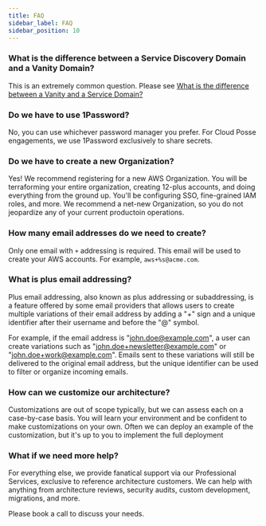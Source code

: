 ```yaml
---
title: FAQ
sidebar_label: FAQ
sidebar_position: 10
---
```


### What is the difference between a Service Discovery Domain and a Vanity Domain?

This is an extremely common question. Please see [What is the difference between a Vanity and a Service Domain?](/reference-architecture/fundamentals/network-and-dns/#what-is-the-difference-between-a-vanity-and-a-service-domain)

### Do we have to use 1Password?

No, you can use whichever password manager you prefer. For Cloud Posse engagements, we use 1Password exclusively to share secrets.

### Do we have to create a new Organization?

Yes! We recommend registering for a new AWS Organization. You will be terraforming your entire organization, creating 12-plus accounts, and doing everything from the ground up. You'll be configuring SSO, fine-grained IAM roles, and more. We recommend a net-new Organization, so you do not jeopardize any of your current productoin operations.

### How many email addresses do we need to create?

Only one email with `+` addressing is required. This email will be used to create your AWS accounts. For example, `aws+%s@acme.com`.

### What is plus email addressing?

Plus email addressing, also known as plus addressing or subaddressing, is a feature offered by some email providers that allows users to create multiple variations of their email address by adding a "+" sign and a unique identifier after their username and before the "@" symbol.

For example, if the email address is "john.doe@example.com", a user can create variations such as "john.doe+newsletter@example.com" or "john.doe+work@example.com". Emails sent to these variations will still be delivered to the original email address, but the unique identifier can be used to filter or organize incoming emails.

### How can we customize our architecture?

Customizations are out of scope typically, but we can assess each on a case-by-case basis.
You will learn your environment and be confident to make customizations on your own.
Often we can deploy an example of the customization, but it's up to you to implement the full deployment

### What if we need more help?

For everything else, we provide fanatical support via our Professional Services, exclusive to reference architecture customers. We can help with anything from architecture reviews, security audits, custom development, migrations, and more.

Please book a call to discuss your needs.
